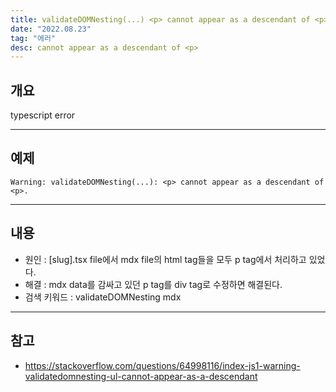```yaml
---
title: validateDOMNesting(...) <p> cannot appear as a descendant of <p>.
date: "2022.08.23"
tag: "에러"
desc: cannot appear as a descendant of <p>
---
```


## 개요

typescript error

---

## 예제

`Warning: validateDOMNesting(...): <p> cannot appear as a descendant of <p>.`

---

## 내용

- 원인 : [slug].tsx file에서 mdx file의 html tag들을 모두 p tag에서 처리하고 있었다.
- 해결 : mdx data를 감싸고 있던 p tag를 div tag로 수정하면 해결된다.
- 검색 키워드 : validateDOMNesting mdx

---

## 참고

- https://stackoverflow.com/questions/64998116/index-js1-warning-validatedomnesting-ul-cannot-appear-as-a-descendant
